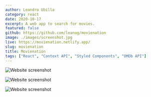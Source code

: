 ```yaml
---
author: Leandro Ubilla
category: react
date: 2020-10-17
excerpt: A web app to search for movies.
featured: false
github: https://github.com/leanug/movienation
image: ./images/screenshot.jpg
live: https://movienation.netlify.app/
slug: movienation
title: Movienation
tags: ["React", "Context API", "Styled Components", "OMDb API"]
---
```


<div className="mdx-img">

![Website screenshot](./images/img1.png)

</div>

<div className="mdx-img">

![Website screenshot](./images/img2.png)

</div>

<div className="mdx-img">

![Website screenshot](./images/img3.png)

</div>